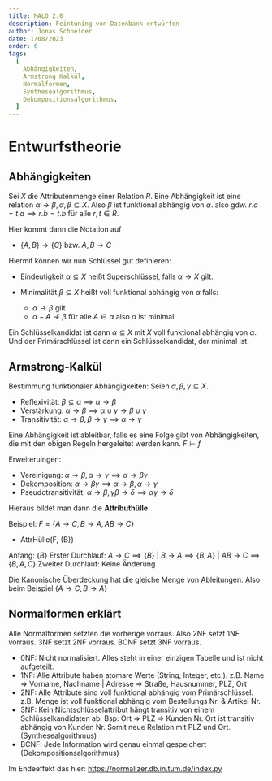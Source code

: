 ```yaml
---
title: MALO 2.0
description: Feintuning von Datenbank entwürfen
author: Jonas Schneider
date: 1/08/2023
order: 6
tags:
  [
    Abhängigkeiten,
    Armstrong Kalkül,
    Normalformen,
    Synthesealgorithmus,
    Dekompositionsalgorithmus,
  ]
---
```


# Entwurfstheorie

## Abhängigkeiten
Sei $X$ die Attributenmenge einer Relation $R$. Eine Abhängigkeit ist eine relation $\alpha \to \beta, \alpha, \beta \subseteq X$. Also $\beta$ ist funktional abhängig von $\alpha$.
also gdw. $r.a = t.a \implies r.b = t.b$ für alle $r,t \in R$.

Hier kommt dann die Notation auf 
- $\{ A,B \} \to \{ C \}$ bzw. $A,B \to C$

Hiermit können wir nun Schlüssel gut definieren:

- Eindeutigkeit
$\alpha \subseteq X$ heißt Superschlüssel, falls $\alpha \to X$ gilt.

- Minimalität
$\beta \subseteq X$ heißt voll funktional abhängig von $\alpha$ falls:
  - $\alpha \to \beta$ gilt
  - $\alpha - {A} \nrightarrow \beta$ für alle $A \in \alpha$ also $\alpha$ ist minimal.

Ein Schlüsselkandidat ist dann $\alpha \subseteq X$ mit $X$ voll funktional abhängig von $\alpha$.
Und der Primärschlüssel ist dann ein Schlüsselkandidat, der minimal ist.

## Armstrong-Kalkül

Bestimmung funktionaler Abhängigkeiten:
Seien $\alpha, \beta, \gamma \subseteq X$.
- Reflexivität: $\beta \subseteq \alpha \implies \alpha \to \beta$
- Verstärkung: $\alpha \to \beta \implies \alpha \cup \gamma \to \beta \cup \gamma$
- Transitivität: $\alpha \to \beta, \beta \to \gamma \implies \alpha \to \gamma$

Eine Abhängigkeit ist ableitbar, falls es eine Folge gibt von Abhängigkeiten, die mit den obigen Regeln hergeleitet werden kann.
$F \vdash f$

Erweiteruingen:
- Vereinigung: $\alpha \to \beta, \alpha \to \gamma \implies \alpha \to \beta \gamma$
- Dekomposition: $\alpha \to \beta \gamma \implies \alpha \to \beta, \alpha \to \gamma$
- Pseudotransitivität: $\alpha \to \beta, \gamma \beta \to \delta \implies \alpha \gamma \to \delta$


Hieraus bildet man dann die **Attributhülle**.

Beispiel: $F=\{ A \to C, B \to A, AB \to C \}$
- AttrHülle(F, \{B\})

Anfang: $\{B\}$
Erster Durchlauf: $A \to C \implies \{B\}$ | $B \to A \implies \{B,A\}$ | $AB \to C \implies \{B,A,C\}$
Zweiter Durchlauf: Keine Änderung

Die Kanonische Überdeckung hat die gleiche Menge von Ableitungen. Also beim Beispiel $\{A \to C, B \to A\}$

## Normalformen erklärt
Alle Normalformen setzten die vorherige vorraus. Also 2NF setzt 1NF vorraus. 3NF setzt 2NF vorraus. BCNF setzt 3NF vorraus.
- 0NF: Nicht normalisiert. Alles steht in einer einzigen Tabelle und ist nicht aufgeteilt.
- 1NF: Alle Attribute haben atomare Werte (String, Integer, etc.). z.B. Name => Vorname, Nachname | Adresse => Straße, Hausnummer, PLZ, Ort
- 2NF: Alle Attribute sind voll funktional abhängig vom Primärschlüssel. z.B. Menge ist voll funktional abhängig vom Bestellungs Nr. & Artikel Nr.
- 3NF: Kein Nichtschlüsselattribut hängt transitiv von einem Schlüsselkandidaten ab. Bsp: Ort => PLZ => Kunden Nr. Ort ist transitiv abhängig von Kunden Nr. Somit neue Relation mit PLZ und Ort. (Synthesealgorithmus) 
- BCNF: Jede Information wird genau einmal gespeichert (Dekompositionsalgorithmus)


Im Endeeffekt das hier:
https://normalizer.db.in.tum.de/index.py